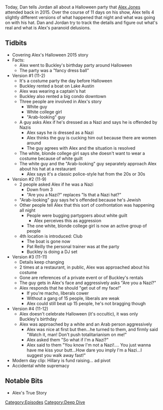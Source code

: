 {{DEFAULTSORT:
    #_EPISODE_0086S:The Halloween Story
}}{{Episode
    | title           = The Halloween Story
    | caption         = Listen to this episode on [https://knowledgefight.libsyn.com/knowledge-fight-the-halloween-story Libsyn] [https://open.spotify.com/episode/5A4vzj3QJGaELSUwYv3kOt Spotify], Read the [[Transcript/The Halloween Story|Unofficial Transcript]]
    | episodeNumber   = S005
    | length          = 00:47:20
    | airDate         = September 27, 2017
    | episodeType     = [[:Category:Deep Dive|Deep Dive]]
    | appearance      = [[Buckley]], [[Pat Reilly]]
    | beverage        = Arizona Prescription Energy Tonic
    | previousEpisode = [[86: September 22, 2017]]
    | nextEpisode     = [[87: Mark Richards Revisited]]
}}

{{Stub}}

Today, Dan tells Jordan all about a Halloween party that [[Alex Jones]] attended back in 2015. Over the course of 11 days on his show, Alex tells 4 slightly different versions of what happened that night and what was going on with his hat. Dan and Jordan try to track the details and figure out what's real and what is Alex's paranoid delusions.

==Tidbits==

*Covering Alex's Halloween 2015 story
*Facts:
**Alex went to Buckley's birthday party around Halloween
**The party was a "fancy dress ball"
*Version #1 (11-2)
**It's a costume party the day before Halloween
**Buckley rented a boat on Lake Austin
**Alex was wearing a captain's hat
**Buckley also rented a big condo downtown
**Three people are involved in Alex's story
***White guy
***White college girl
***"Arab-looking" guy
**A guy asks Alex if he's dressed as a Nazi and says he is offended by Nazis
***Alex says he ''is'' dressed as a Nazi
***Alex thinks the guy is cucking him out because there are women around
***The guy agrees with Alex and the situation is resolved
**The white, blonde college girl says she doesn't want to wear a costume because of white guilt
**The white guy and the "Arab-looking" guy separately approach Alex about his hat at a restaurant
***Alex says it's a classic police-style hat from the 20s or 30s
*Version #2 (11-9)
**2 people asked Alex if he was a Nazi
***Down from 3
***"Are you a Nazi?" replaces "Is that a Nazi hat?"
**"Arab-looking" guy says he's offended because he's Jewish
**Other people tell Alex that this sort of confrontation was happening all night
***People were bugging partygoers about white guilt
****Alex perceives this as aggression
***The one white, blonde college girl is now an active group of people
**4th location is introduced: Club
***The boat is gone now
***Pat Reilly the personal trainer was at the party
***Buckley is doing a DJ set
*Version #3 (11-11)
**Details keep changing
**2 times at a restaurant, in public, Alex was approached about his costume
**Gone are references of a private event or of Buckley's rentals
**The guy gets in Alex's face and aggressively asks "Are you a Nazi?"
**Alex responds that he should "get out of my face!"
*** If you're macho, liberals cower
*** Without a gang of 15 people, liberals are weak
*** Alex could still beat up 15 people, he's not bragging though
*Version #4 (11-12)
**Alex doesn't celebrate Halloween (it's occultic), it was only Buckley's birthday
**Alex was approached by a white and an Arab person aggressively
***Alex was nice at first but then...he turned to them, and firmly said "Watch it, man! Don't push totalitarianism on me!"
***Alex asked them "So what if I'm a Nazi?"
***Alex said to them "You know I'm not a Nazi!.... You just wanna have me kiss your butt...How dare you imply I'm a Nazi...I suggest you walk away fast!"
*Modern day clip: Hillary is fund raising... ad pivot
*Accidental white supremacy

==Notable Bits==

*Alex's True Story

[[Category:Episodes]]
[[Category:Deep Dive]]
